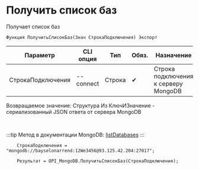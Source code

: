 ﻿---
sidebar_position: 1
---


# Получить список баз
 Получает список баз



`Функция ПолучитьСписокБаз(Знач СтрокаПодключения) Экспорт`

  | Параметр | CLI опция | Тип | Обяз. | Назначение |
  |-|-|-|-|-|
  | СтрокаПодключения | --connect | Строка | &#x2714; | Строка подключения к серверу MongoDB |

  
  Возвращаемое значение:   Структура Из КлючИЗначение - сериализованный JSON ответа от сервера MongoDB

<br/>

:::tip
Метод в документации MongoDB: [listDatabases](https://mongodb.com/docs/manual/reference/command/listDatabases/)
:::
<br/>


```bsl title="Пример использования для 1С:Предприятие/OneScript"
    СтрокаПодключения = "mongodb://bayselonarrend:12We3456@93.125.42.204:27017";

    Результат = OPI_MongoDB.ПолучитьСписокБаз(СтрокаПодключения);
```
    





